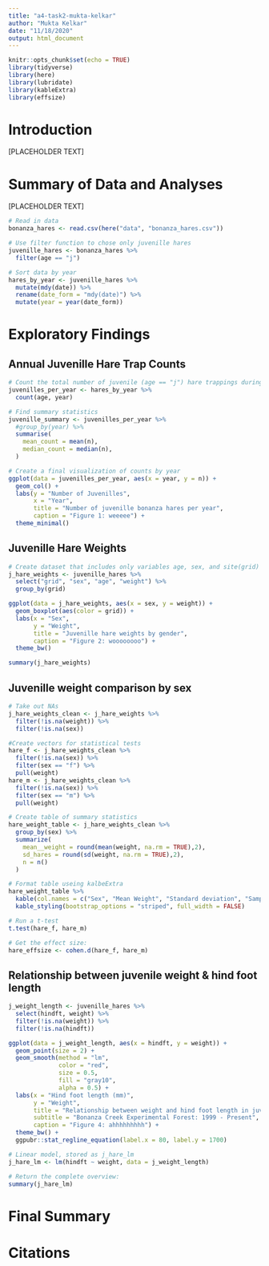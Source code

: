```yaml
---
title: "a4-task2-mukta-kelkar"
author: "Mukta Kelkar"
date: "11/18/2020"
output: html_document
---
```


```r
knitr::opts_chunk$set(echo = TRUE)
library(tidyverse)
library(here)
library(lubridate)
library(kableExtra)
library(effsize)
```

# Introduction

[PLACEHOLDER TEXT]

# Summary of Data and Analyses

[PLACEHOLDER TEXT]

```r
# Read in data
bonanza_hares <- read.csv(here("data", "bonanza_hares.csv"))

# Use filter function to chose only juvenille hares
juvenille_hares <- bonanza_hares %>% 
  filter(age == "j")

# Sort data by year
hares_by_year <- juvenille_hares %>% 
  mutate(mdy(date)) %>% 
  rename(date_form = "mdy(date)") %>% 
  mutate(year = year(date_form))
```

# Exploratory Findings

## Annual Juvenille Hare Trap Counts

```r
# Count the total number of juvenile (age == "j") hare trappings during each year of the study
juvenilles_per_year <- hares_by_year %>% 
  count(age, year)

# Find summary statistics
juvenille_summary <- juvenilles_per_year %>% 
  #group_by(year) %>% 
  summarise(
    mean_count = mean(n),
    median_count = median(n),
  )

# Create a final visualization of counts by year
ggplot(data = juvenilles_per_year, aes(x = year, y = n)) +
  geom_col() +
  labs(y = "Number of Juvenilles",
       x = "Year",
       title = "Number of juvenille bonanza hares per year",
       caption = "Figure 1: weeeee") +
  theme_minimal()

```

## Juvenille Hare Weights

```r
# Create dataset that includes only variables age, sex, and site(grid)
j_hare_weights <- juvenille_hares %>% 
  select("grid", "sex", "age", "weight") %>% 
  group_by(grid)

ggplot(data = j_hare_weights, aes(x = sex, y = weight)) +
  geom_boxplot(aes(color = grid)) +
  labs(x = "Sex",
       y = "Weight",
       title = "Juvenille hare weights by gender",
       caption = "Figure 2: woooooooo") +
  theme_bw()

summary(j_hare_weights)
```

## Juvenille weight comparison by sex

```r
# Take out NAs
j_hare_weights_clean <- j_hare_weights %>%
  filter(!is.na(weight)) %>%
  filter(!is.na(sex))

#Create vectors for statistical tests
hare_f <- j_hare_weights_clean %>%
  filter(!is.na(sex)) %>%
  filter(sex == "f") %>%
  pull(weight)
hare_m <- j_hare_weights_clean %>%
  filter(!is.na(sex)) %>%
  filter(sex == "m") %>%
  pull(weight)

# Create table of summary statistics
hare_weight_table <- j_hare_weights_clean %>% 
  group_by(sex) %>% 
  summarize(
    mean__weight = round(mean(weight, na.rm = TRUE),2),
    sd_hares = round(sd(weight, na.rm = TRUE),2),
    n = n()
  )

# Format table useing kalbeExtra
hare_weight_table %>% 
  kable(col.names = c("Sex", "Mean Weight", "Standard deviation", "Sample size")) %>% 
  kable_styling(bootstrap_options = "striped", full_width = FALSE)

# Run a t-test
t.test(hare_f, hare_m)

# Get the effect size: 
hare_effsize <- cohen.d(hare_f, hare_m)
```


## Relationship between juvenile weight & hind foot length

```r
j_weight_length <- juvenille_hares %>% 
  select(hindft, weight) %>% 
  filter(!is.na(weight)) %>%
  filter(!is.na(hindft))

ggplot(data = j_weight_length, aes(x = hindft, y = weight)) +
  geom_point(size = 2) +
  geom_smooth(method = "lm",
              color = "red",
              size = 0.5,
              fill = "gray10",
              alpha = 0.5) +
  labs(x = "Hind foot length (mm)",
       y = "Weight",
       title = "Relationship between weight and hind foot length in juvenille hares",
       subtitle = "Bonanza Creek Experimental Forest: 1999 - Present",
       caption = "Figure 4: ahhhhhhhhh") +
  theme_bw() +
  ggpubr::stat_regline_equation(label.x = 80, label.y = 1700)

# Linear model, stored as j_hare_lm
j_hare_lm <- lm(hindft ~ weight, data = j_weight_length)

# Return the complete overview:
summary(j_hare_lm)
```


# Final Summary 

# Citations